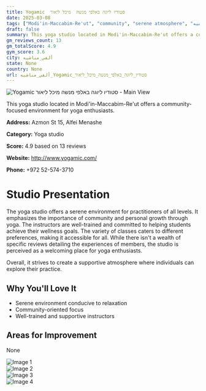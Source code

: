 ```yaml
---
title: Yogamic  סטודיו ליוגה באלפי מנשה  מיכל ליאור
date: 2025-03-08
tags: ["Modi'in-Maccabim-Re'ut", "community", "serene atmosphere", "ألفي مناشيه"]  
draft: false
summary: This yoga studio located in Modi'in-Maccabim-Re'ut offers a community-focused environment for yoga enthusiasts.
gm_reviews_count: 13
gm_totalScore: 4.9
gym_score: 3.6
city: ألفي_مناشيه
state: None
country: None
url: ألفي_مناشيه_Yogamic_סטודיו_ליוגה_באלפי_מנשה_מיכל_ליאור
---
```


<div className="aspect-[16/9] relative my-8">
  <img 
    src="https://lh5.googleusercontent.com/p/AF1QipOsKvFTmuXX6aSasMlFd-kJt8glvlTw9knxugU=w1920-h1080-k-no"
    alt="Yogamic  סטודיו ליוגה באלפי מנשה  מיכל ליאור - Main View"
    className="object-cover absolute inset-0 w-full h-full rounded-lg"
  />
</div>

This yoga studio located in Modi'in-Maccabim-Re'ut offers a community-focused environment for yoga enthusiasts.

**Address:** Azmon St 15, Alfei Menashe

**Category:** Yoga studio

**Score:** 4.9 based on 13 reviews

**Website:** http://www.yogamic.com/

**Phone:** +972 52-574-3710

# Studio Presentation

The yoga studio offers a serene environment for practitioners of all levels. It emphasizes the importance of community and personal growth through yoga. The instructors are well-trained and committed to helping students achieve their wellness goals. The variety of classes caters to different preferences, making it accessible for all. While there isn't a wealth of specific reviews detailing the experiences of members, the studio is perceived as a welcoming place for yoga enthusiasts.

Overall, it strives to create a supportive atmosphere where individuals can explore their practice.

## Why You'll Love It

- Serene environment conducive to relaxation
- Community-oriented focus
- Well-trained and supportive instructors

## Areas for Improvement

None

<div className="grid grid-cols-1 xl:grid-cols-2 gap-4 my-8">
<div className="aspect-[4/3] relative"><img src="https://lh3.googleusercontent.com/p/AF1QipNloBTYhdBBFamwFxmP76_IayuTdFPmeBqXfaY=w1920-h1080-k-no" alt="Image 1" className="object-cover absolute inset-0 w-full h-full rounded-lg" /></div>
<div className="aspect-[4/3] relative"><img src="https://lh5.googleusercontent.com/p/AF1QipOQ5aKkjGesLJs-haTygRQfsuWE9MwQVQKT2D4=w1920-h1080-k-no" alt="Image 2" className="object-cover absolute inset-0 w-full h-full rounded-lg" /></div>
<div className="aspect-[4/3] relative"><img src="https://lh5.googleusercontent.com/p/AF1QipOngHO1uYYX7PgVt8wfTXOordj8rBLaZsYhKqY=w1920-h1080-k-no" alt="Image 3" className="object-cover absolute inset-0 w-full h-full rounded-lg" /></div>
<div className="aspect-[4/3] relative"><img src="https://lh5.googleusercontent.com/p/AF1QipM7EzHS7SMNKhW2q0aYGJ2NkLW9IIO-bO9iafU=w1920-h1080-k-no" alt="Image 4" className="object-cover absolute inset-0 w-full h-full rounded-lg" /></div>
</div>